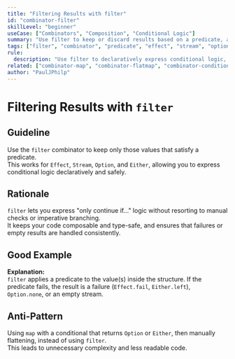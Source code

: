 ```yaml
---
title: "Filtering Results with filter"
id: "combinator-filter"
skillLevel: "beginner"
useCase: ["Combinators", "Composition", "Conditional Logic"]
summary: "Use filter to keep or discard results based on a predicate, across Effect, Stream, Option, and Either."
tags: ["filter", "combinator", "predicate", "effect", "stream", "option", "either"]
rule:
  description: "Use filter to declaratively express conditional logic, keeping only values that satisfy a predicate."
related: ["combinator-map", "combinator-flatmap", "combinator-conditional"]
author: "PaulJPhilp"
---
```


# Filtering Results with `filter`

## Guideline

Use the `filter` combinator to keep only those values that satisfy a predicate.  
This works for `Effect`, `Stream`, `Option`, and `Either`, allowing you to express conditional logic declaratively and safely.

## Rationale

`filter` lets you express "only continue if..." logic without resorting to manual checks or imperative branching.  
It keeps your code composable and type-safe, and ensures that failures or empty results are handled consistently.

## Good Example

<Example path="./src/combinator-filter.ts" />

**Explanation:**  
`filter` applies a predicate to the value(s) inside the structure. If the predicate fails, the result is a failure (`Effect.fail`, `Either.left`), `Option.none`, or an empty stream.

## Anti-Pattern

Using `map` with a conditional that returns `Option` or `Either`, then manually flattening, instead of using `filter`.  
This leads to unnecessary complexity and less readable code.